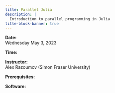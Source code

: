 ```yaml
---
title: Parallel Julia
description: |
  Introduction to parallel programming in Julia
title-block-banner: true
---
```


:::{.topdef}



**Date:** \
Wednesday May 3, 2023

**Time:** \

**Instructor:** \
Alex Razoumov (Simon Fraser University)

**Prerequisites:** \

**Software:** \

:::
